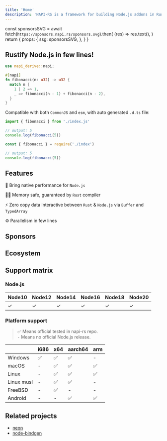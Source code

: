 ```yaml
---
title: 'Home'
description: 'NAPI-RS is a framework for building Node.js addons in Rust.'
---
```



  const sponsorsSVG = await fetch(`https://sponsors.napi.rs/sponsors.svg`).then(
    (res) => res.text(),
  )
  return {
    props: {
      ssg: sponsorsSVG,
    },
  }
}

<TitleEN />

<Badges />

## Rustify Node.js in few lines!

```rust filename="lib.rs"
use napi_derive::napi;

#[napi]
fn fibonacci(n: u32) -> u32 {
  match n {
    1 | 2 => 1,
    _ => fibonacci(n - 1) + fibonacci(n - 2),
  }
}
```

Compatible with both `CommonJS` and `esm`, with auto generated `.d.ts` file:

```js filename="main.mjs"
import { fibonacci } from './index.js'

// output: 5
console.log(fibonacci(5))
```

```js filename="main.cjs"
const { fibonacci } = require('./index')

// output: 5
console.log(fibonacci(5))
```

## Features

🚀 Bring native performance for `Node.js`

👷‍♂️ Memory safe, guaranteed by `Rust` compiler

⚡️ Zero copy data interactive between `Rust` & `Node.js` via `Buffer` and `TypedArray`

⚙️ Parallelism in few lines

## Sponsors

<Sponsors />

## Ecosystem

<Ecosystem />

## Support matrix

### Node.js

| Node10 | Node12 | Node14 | Node16 | Node18 | Node20 |
| ------ | ------ | ------ | ------ | ------ | ------ |
| ✓      | ✓      | ✓      | ✓      | ✓      | ✓      |

### Platform support

> ✅ Means official tested in napi-rs repo. <br/> `-` Means no official Node.js release.

|            | i686 | x64 | aarch64 | arm |
| ---------- | ---- | --- | ------- | --- |
| Windows    | ✅   | ✅  | ✅      | -   |
| macOS      | -    | ✅  | ✅      | ✅  |
| Linux      | -    | ✅  | ✅      | ✅  |
| Linux musl | -    | ✅  | ✅      | -   |
| FreeBSD    | -    | ✅  | -       | -   |
| Android    | -    | -   | ✅      | ✅  |

## Related projects

- [neon](https://www.neon-bindings.com)
- [node-bindgen](https://github.com/infinyon/node-bindgen)
